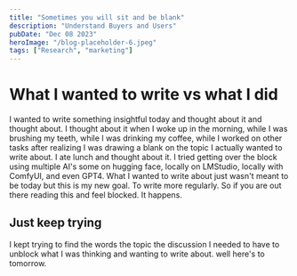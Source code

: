 ```yaml
---
title: "Sometimes you will sit and be blank"
description: "Understand Buyers and Users"
pubDate: "Dec 08 2023"
heroImage: "/blog-placeholder-6.jpeg"
tags: ["Research", "marketing"]
---
```


# What I wanted to write vs what I did

I wanted to write something insightful today and thought about it and thought about. I thought about it when I woke up in the morning,
while I was brushing my teeth, while I was drinking my coffee, while I worked on other tasks after realizing I was drawing a blank on
the topic I actually wanted to write about. I ate lunch and thought about it. I tried getting over the block using multiple AI's some
on hugging face, locally on LMStudio, locally with ComfyUI, and even GPT4. What I wanted to write about just wasn't meant to be today
but this is my new goal. To write more regularly. So if you are out there reading this and feel blocked. It happens.

## Just keep trying

I kept trying to find the words the topic the discussion I needed to have to unblock what I was thinking and wanting to write about. well
here's to tomorrow.
